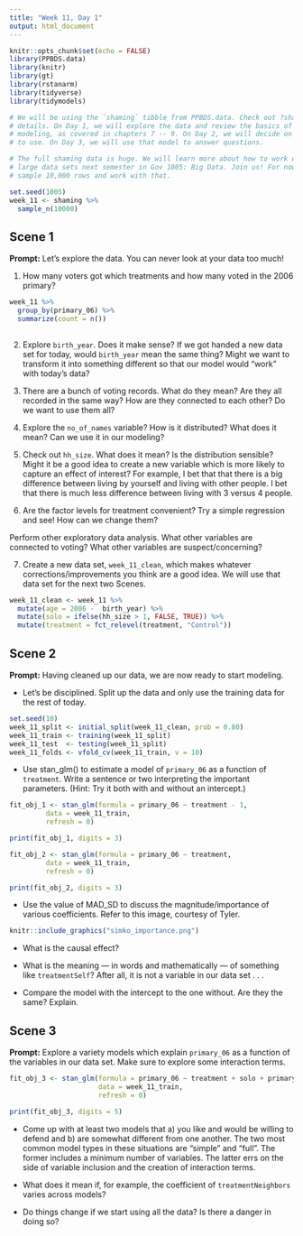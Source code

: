 ```yaml
---
title: "Week 11, Day 1"
output: html_document
---
```


```r
knitr::opts_chunk$set(echo = FALSE)
library(PPBDS.data)
library(knitr)
library(gt)
library(rstanarm)
library(tidyverse)
library(tidymodels)

# We will be using the `shaming` tibble from PPBDS.data. Check out ?shaming for
# details. On Day 1, we will explore the data and review the basics of Bayesian
# modeling, as covered in chapters 7 -- 9. On Day 2, we will decide on a model
# to use. On Day 3, we will use that model to answer questions.

# The full shaming data is huge. We will learn more about how to work with such
# large data sets next semester in Gov 1005: Big Data. Join us! For now, let's
# sample 10,000 rows and work with that.

set.seed(1005)
week_11 <- shaming %>% 
  sample_n(10000)
```

## Scene 1

**Prompt:** Let's explore the data. You can never look at your data too much!

1) How many voters got which treatments and how many voted in the 2006 primary? 

```r
week_11 %>% 
  group_by(primary_06) %>% 
  summarize(count = n())
  
```

2) Explore `birth_year`. Does it make sense? If we got handed a new data set for today, would `birth_year` mean the same thing? Might we want to transform it into something different so that our model would "work" with today's data?

3) There are a bunch of voting records. What do they mean? Are they all recorded in the same way? How are they connected to each other? Do we want to use them all?

4) Explore the `no_of_names` variable? How is it distributed? What does it mean? Can we use it in our modeling?

5) Check out `hh_size`. What does it mean? Is the distribution sensible? Might it be a good idea to create a new variable which is more likely to capture an effect of interest? For example, I bet that that there is a big difference between living by yourself and living with other people. I bet that there is much less difference between living with 3 versus 4 people.

6) Are the factor levels for treatment convenient? Try a simple regression and see! How can we change them?

Perform other exploratory data analysis.  What other variables are connected to voting? What other variables are suspect/concerning?

7) Create a new data set, `week_11_clean`, which makes whatever corrections/improvements you think are a good idea. We will use that data set for the next two Scenes.

```r
week_11_clean <- week_11 %>% 
  mutate(age = 2006 -  birth_year) %>% 
  mutate(solo = ifelse(hh_size > 1, FALSE, TRUE)) %>% 
  mutate(treatment = fct_relevel(treatment, "Control"))
```

## Scene 2

**Prompt:** Having cleaned up our data, we are now ready to start modeling. 

* Let's be disciplined. Split up the data and only use the training data for the rest of today. 

```r
set.seed(10)
week_11_split <- initial_split(week_11_clean, prob = 0.80)
week_11_train <- training(week_11_split)
week_11_test  <- testing(week_11_split)
week_11_folds <- vfold_cv(week_11_train, v = 10)
```

* Use stan_glm() to estimate a model of `primary_06` as a function of `treatment`. Write a sentence or two interpreting the important parameters. (Hint: Try it both with and without an intercept.)

```r
fit_obj_1 <- stan_glm(formula = primary_06 ~ treatment - 1,
         data = week_11_train,
         refresh = 0)
```

```r
print(fit_obj_1, digits = 3)
```

```r
fit_obj_2 <- stan_glm(formula = primary_06 ~ treatment,
         data = week_11_train,
         refresh = 0)
```

```r
print(fit_obj_2, digits = 3)
```

* Use the value of MAD_SD to discuss the magnitude/importance of various coefficients. Refer to this image, courtesy of Tyler.

```r
knitr::include_graphics("simko_importance.png")
```

* What is the causal effect?

* What is the meaning --- in words and mathematically --- of something like `treatmentSelf`? After all, it is not a variable in our data set . . .

* Compare the model with the intercept to the one without. Are they the same? Explain.

## Scene 3

**Prompt:** Explore a variety models which explain `primary_06` as a function of the variables in our data set. Make sure to explore some interaction terms. 

```r
fit_obj_3 <- stan_glm(formula = primary_06 ~ treatment + solo + primary_04 + age,
                      data = week_11_train,
                      refresh = 0)
```

```r
print(fit_obj_3, digits = 5)
```

* Come up with at least two models that a) you like and would be willing to defend and b) are somewhat different from one another. The two most common model types in these situations are "simple" and "full". The former includes a minimum number of variables. The latter errs on the side of variable inclusion and the creation of interaction terms.

* What does it mean if, for example, the coefficient of `treatmentNeighbors` varies across models? 
* Do things change if we start using all the data? Is there a danger in doing so?

